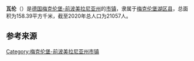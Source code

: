 {{noteTA|G1=德国地名|G2=Landkreis|G3=单位}}
{{Infobox settlement
| name = 瓦伦
| native_name = {{lang|de|Waren}}
| settlement_type = {{GER}}[[市镇_(德国)|市镇]]
| image_skyline = Waren (Müritz) Stadthafen.jpg
| image_caption = 瓦伦全景图
| image_flag = 
| image_seal = DEU Waren (Mueritz) COA.svg
| image_map = Waren in MSE.svg
| map_caption = 瓦伦在梅克伦堡湖区县的位置
| pushpin_map = Germany
| pushpin_relief = Relief Map of Germany.svg
| pushpin_label_position = left
| pushpin_map_caption = 瓦伦在德国的位置
| subdivision_type = 国家
| subdivision_name = {{GER}}
| subdivision_type1 = [[联邦州_(德国)|州]]
| subdivision_name1 = [[梅克伦堡-前波美拉尼亚州|梅克伦堡-前波美拉尼亚州]]
| subdivision_type2 = [[县_(德国)|县]]
| subdivision_name2 = [[梅克伦堡湖区县|梅克伦堡湖区县]]
| seat = Zum Amtsbrink 1<br>17192 Waren (Müritz)
| leader_party = [[德国社会民主党|社民党]]
| leader_title = [[市长|市长]]
| leader_name = Norbert Möller
| elevation_m = 73
| area_footnotes = 
| area_total_km2 = 158.39
| population_as_of = 2019年12月31日
| population_footnotes = 
| population_total = 21057
| population_density_km2 = auto
| timezone = [[欧洲中部时间|CET]]
| utc_offset = +1
| timezone_DST = [[欧洲中部夏令时间|CEST]]
| utc_offset_DST = +2
| coordinates = {{coord|53|31|00|N|12|41|00|E|display=inline,title|region:DE_type:city}}
| postal_code_type = [[德国邮政编码列表|邮政编码]]
| postal_code = 17192
| registration_plate_type = [[德国车辆号牌|车辆号牌]]
| registration_plate = MSE, AT, DM, MC, MST, MÜR, NZ, RM, WRN
| website = {{url|www.waren-mueritz.de}}
| footnotes = 资料最后更新：{{date|2021-01-31|iso}}
}}
'''瓦伦'''（{{lang-de|Waren}}）是[[德国|德国]][[梅克伦堡-前波美拉尼亚州|梅克伦堡-前波美拉尼亚州]]的[[市镇_(德国)|市镇]]，隶属于[[梅克伦堡湖区县|梅克伦堡湖区县]]，总面积为158.39平方千米，截至2020年总人口为21057人。

== 参考来源 ==
{{reflist}}

{{梅克伦堡湖区县行政区划}}
{{Authority control}}
{{DEFAULTSORT:Waren}}
[[Category:梅克伦堡-前波美拉尼亚州市镇|Category:梅克伦堡-前波美拉尼亚州市镇]]